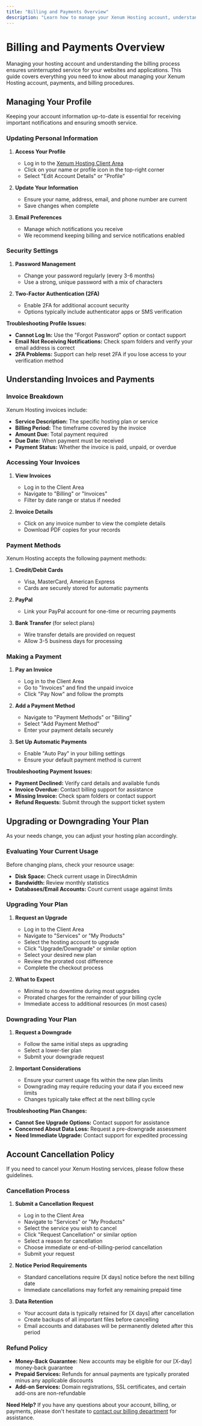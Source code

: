 ```yaml
---
title: "Billing and Payments Overview"
description: "Learn how to manage your Xenum Hosting account, understand invoices, make payments, upgrade or downgrade your plan, and understand the cancellation policy."
---
```


# Billing and Payments Overview

Managing your hosting account and understanding the billing process ensures uninterrupted service for your websites and applications. This guide covers everything you need to know about managing your Xenum Hosting account, payments, and billing procedures.

## Managing Your Profile

Keeping your account information up-to-date is essential for receiving important notifications and ensuring smooth service.

### Updating Personal Information

1. **Access Your Profile**
   * Log in to the [Xenum Hosting Client Area](https://xenumhosting.com/login)
   * Click on your name or profile icon in the top-right corner
   * Select "Edit Account Details" or "Profile"

2. **Update Your Information**
   * Ensure your name, address, email, and phone number are current
   * Save changes when complete

3. **Email Preferences**
   * Manage which notifications you receive
   * We recommend keeping billing and service notifications enabled

### Security Settings

1. **Password Management**
   * Change your password regularly (every 3-6 months)
   * Use a strong, unique password with a mix of characters

2. **Two-Factor Authentication (2FA)**
   * Enable 2FA for additional account security
   * Options typically include authenticator apps or SMS verification

**Troubleshooting Profile Issues:**
* **Cannot Log In:** Use the "Forgot Password" option or contact support
* **Email Not Receiving Notifications:** Check spam folders and verify your email address is correct
* **2FA Problems:** Support can help reset 2FA if you lose access to your verification method

## Understanding Invoices and Payments

### Invoice Breakdown

Xenum Hosting invoices include:
* **Service Description:** The specific hosting plan or service
* **Billing Period:** The timeframe covered by the invoice
* **Amount Due:** Total payment required
* **Due Date:** When payment must be received
* **Payment Status:** Whether the invoice is paid, unpaid, or overdue

### Accessing Your Invoices

1. **View Invoices**
   * Log in to the Client Area
   * Navigate to "Billing" or "Invoices"
   * Filter by date range or status if needed

2. **Invoice Details**
   * Click on any invoice number to view the complete details
   * Download PDF copies for your records

### Payment Methods

Xenum Hosting accepts the following payment methods:

1. **Credit/Debit Cards**
   * Visa, MasterCard, American Express
   * Cards are securely stored for automatic payments

2. **PayPal**
   * Link your PayPal account for one-time or recurring payments

3. **Bank Transfer** (for select plans)
   * Wire transfer details are provided on request
   * Allow 3-5 business days for processing

### Making a Payment

1. **Pay an Invoice**
   * Log in to the Client Area
   * Go to "Invoices" and find the unpaid invoice
   * Click "Pay Now" and follow the prompts

2. **Add a Payment Method**
   * Navigate to "Payment Methods" or "Billing"
   * Select "Add Payment Method"
   * Enter your payment details securely

3. **Set Up Automatic Payments**
   * Enable "Auto Pay" in your billing settings
   * Ensure your default payment method is current

**Troubleshooting Payment Issues:**
* **Payment Declined:** Verify card details and available funds
* **Invoice Overdue:** Contact billing support for assistance
* **Missing Invoice:** Check spam folders or contact support
* **Refund Requests:** Submit through the support ticket system

## Upgrading or Downgrading Your Plan

As your needs change, you can adjust your hosting plan accordingly.

### Evaluating Your Current Usage

Before changing plans, check your resource usage:
* **Disk Space:** Check current usage in DirectAdmin
* **Bandwidth:** Review monthly statistics
* **Databases/Email Accounts:** Count current usage against limits

### Upgrading Your Plan

1. **Request an Upgrade**
   * Log in to the Client Area
   * Navigate to "Services" or "My Products"
   * Select the hosting account to upgrade
   * Click "Upgrade/Downgrade" or similar option
   * Select your desired new plan
   * Review the prorated cost difference
   * Complete the checkout process

2. **What to Expect**
   * Minimal to no downtime during most upgrades
   * Prorated charges for the remainder of your billing cycle
   * Immediate access to additional resources (in most cases)

### Downgrading Your Plan

1. **Request a Downgrade**
   * Follow the same initial steps as upgrading
   * Select a lower-tier plan
   * Submit your downgrade request

2. **Important Considerations**
   * Ensure your current usage fits within the new plan limits
   * Downgrading may require reducing your data if you exceed new limits
   * Changes typically take effect at the next billing cycle

**Troubleshooting Plan Changes:**
* **Cannot See Upgrade Options:** Contact support for assistance
* **Concerned About Data Loss:** Request a pre-downgrade assessment
* **Need Immediate Upgrade:** Contact support for expedited processing

## Account Cancellation Policy

If you need to cancel your Xenum Hosting services, please follow these guidelines.

### Cancellation Process

1. **Submit a Cancellation Request**
   * Log in to the Client Area
   * Navigate to "Services" or "My Products"
   * Select the service you wish to cancel
   * Click "Request Cancellation" or similar option
   * Select a reason for cancellation
   * Choose immediate or end-of-billing-period cancellation
   * Submit your request

2. **Notice Period Requirements**
   * Standard cancellations require [X days] notice before the next billing date
   * Immediate cancellations may forfeit any remaining prepaid time

3. **Data Retention**
   * Your account data is typically retained for [X days] after cancellation
   * Create backups of all important files before cancelling
   * Email accounts and databases will be permanently deleted after this period

### Refund Policy

* **Money-Back Guarantee:** New accounts may be eligible for our [X-day] money-back guarantee
* **Prepaid Services:** Refunds for annual payments are typically prorated minus any applicable discounts
* **Add-on Services:** Domain registrations, SSL certificates, and certain add-ons are non-refundable

**Need Help?** If you have any questions about your account, billing, or payments, please don't hesitate to [contact our billing department](../support-and-contact/overview) for assistance.
